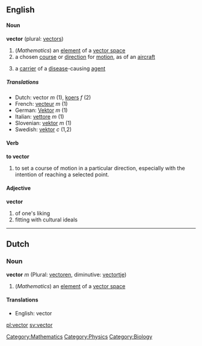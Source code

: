 ==English==
====Noun====
'''vector''' (plural: [[vectors]])

#(''Mathematics'') an [[element]] of a [[vector space]]
# a chosen [[course]] or [[direction]] for [[motion]], as of an [[aircraft]]
#{{medicine}} a [[carrier]] of a [[disease]]-causing [[agent]]

=====Translations=====
*Dutch: vector ''m'' (1), [[koers]] ''f'' (2)
*French: [[vecteur]] ''m'' (1)
*German: [[Vektor]] ''m'' (1)
*Italian: [[vettore]] ''m'' (1)
*Slovenian: [[vektor]] ''m'' (1)
*Swedish: [[vektor]] ''c'' (1,2)

====Verb====
'''to vector'''
# to set a course of motion in a particular direction, especially with the intention of reaching a selected point.

====Adjective====
'''vector'''
# of one's liking
# fitting with cultural ideals
----

==Dutch==
===Noun===
'''vector''' ''m'' (Plural: [[vectoren]], diminutive: [[vectortje]])

#(''Mathematics'') an [[element]] of a [[vector space]]
====Translations====
*English: vector

[[Category:Mathematics]]
[[Category:Physics]]
[[Category:Biology]] <!--definitions in this area need to be added yet-->

[[pl:vector]]
[[sv:vector]]